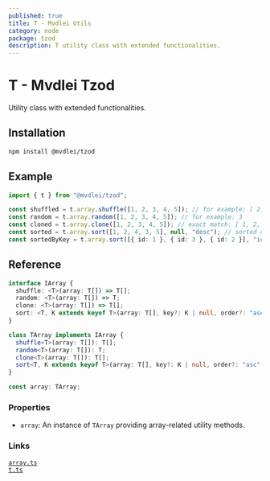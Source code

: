 ```yaml
---
published: true
title: T - Mvdlei Utils
category: node
package: tzod
description: T utility class with extended functionalities.
---
```


# T - Mvdlei Tzod

Utility class with extended functionalities.

## Installation

```bash
npm install @mvdlei/tzod
```

## Example

```typescript
import { t } from "@mvdlei/tzod";

const shuffled = t.array.shuffle([1, 2, 3, 4, 5]); // for example: [ 2, 1, 4, 5, 3 ]
const random = t.array.random([1, 2, 3, 4, 5]); // for example: 3
const cloned = t.array.clone([1, 2, 3, 4, 5]); // exact match: [ 1, 2, 3, 4, 5 ]
const sorted = t.array.sort([1, 2, 4, 3, 5], null, "desc"); // sorted descending: [ 5, 4, 3, 2, 1 ]
const sortedByKey = t.array.sort([{ id: 1 }, { id: 3 }, { id: 2 }], "id"); // sorted by key: [ { id: 1 }, { id: 2 }, { id: 3 } ]
```

## Reference

```typescript
interface IArray {
  shuffle: <T>(array: T[]) => T[];
  random: <T>(array: T[]) => T;
  clone: <T>(array: T[]) => T[];
  sort: <T, K extends keyof T>(array: T[], key?: K | null, order?: "asc" | "desc") => T[];
}

class TArray implements IArray {
  shuffle<T>(array: T[]): T[];
  random<T>(array: T[]): T;
  clone<T>(array: T[]): T[];
  sort<T, K extends keyof T>(array: T[], key?: K | null, order?: "asc" | "desc"): T[];
}

const array: TArray;
```

### Properties

- `array`: An instance of `TArray` providing array-related utility methods.

### Links

[`array.ts`](https://github.com/m10rten/suite/tree/main/packages/tzod/src/array.ts) <br />
[`t.ts`](https://github.com/m10rten/suite/tree/main/packages/tzod/src/t.ts)
